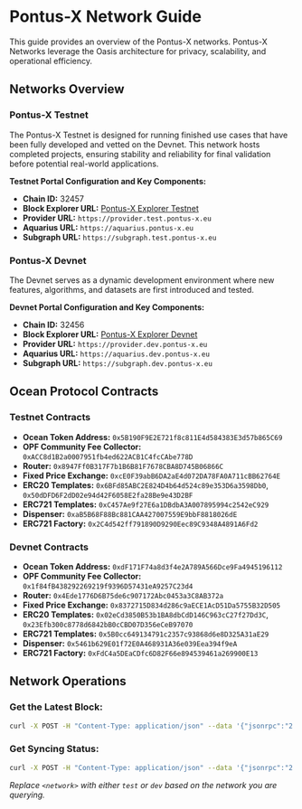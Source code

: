 # Pontus-X Network Guide

This guide provides an overview of the Pontus-X networks. Pontus-X Networks leverage the Oasis architecture for privacy, scalability, and operational efficiency.

## Networks Overview

### Pontus-X Testnet
The Pontus-X Testnet is designed for running finished use cases that have been fully developed and vetted on the Devnet. This network hosts completed projects, ensuring stability and reliability for final validation before potential real-world applications.

**Testnet Portal Configuration and Key Components:**
- **Chain ID:** 32457
- **Block Explorer URL:** [Pontus-X Explorer Testnet](https://explorer.pontus-x.eu/testnet/pontusx)
- **Provider URL:** `https://provider.test.pontus-x.eu`
- **Aquarius URL:** `https://aquarius.pontus-x.eu`
- **Subgraph URL:** `https://subgraph.test.pontus-x.eu`

### Pontus-X Devnet
The Devnet serves as a dynamic development environment where new features, algorithms, and datasets are first introduced and tested.

**Devnet Portal Configuration and Key Components:**
- **Chain ID:** 32456
- **Block Explorer URL:** [Pontus-X Explorer Devnet](https://explorer.pontus-x.eu/testnet/pontusx)
- **Provider URL:** `https://provider.dev.pontus-x.eu`
- **Aquarius URL:** `https://aquarius.dev.pontus-x.eu`
- **Subgraph URL:** `https://subgraph.dev.pontus-x.eu`

## Ocean Protocol Contracts


### Testnet Contracts
- **Ocean Token Address:** `0x5B190F9E2E721f8c811E4d584383E3d57b865C69`
- **OPF Community Fee Collector:** `0xACC8d1B2a0007951fb4ed622ACB1C4fcCAbe778D`
- **Router:** `0x8947Ff0B317F7b1B6B81F7678CBA8D745B06866C`
- **Fixed Price Exchange:** `0xcE0F39abB6DA2aE4d072DA78FA0A711cBB62764E`
- **ERC20 Templates:** `0x6BFd85ABC2E824D4b64d524c89e353D6a3598Db0`, `0x50dDFD6F2dD02e94d42F6058E2fa28Be9e43D2BF`
- **ERC721 Templates:** `0xC457Ae9f27E6a1DBdbA3A007895994c2542eC929`
- **Dispenser:** `0xaB5B68F88Bc881CAA427007559E9bbF8818026dE`
- **ERC721 Factory:** `0x2C4d542ff791890D9290Eec89C9348A4891A6Fd2`


### Devnet Contracts
- **Ocean Token Address:** `0xdF171F74a8d3f4e2A789A566Dce9Fa4945196112`
- **OPF Community Fee Collector:** `0x1f84fB438292269219f9396D57431eA9257C23d4`
- **Router:** `0x4Ede1776D6B75de6c907172Abc0453a3C8AB372a`
- **Fixed Price Exchange:** `0x8372715D834d286c9aECE1AcD51Da5755B32D505`
- **ERC20 Templates:** `0x02eCd3850B53b1BA8dbCdD146C963cC27f27Dd3C`, `0x23Efb300c8778d6842bB0cCBD07D356eCeB97070`
- **ERC721 Templates:** `0x5B0cc649134791c2357c93868d6e8D325A31aE29`
- **Dispenser:** `0x5461b629E01f72E0A468931A36e039Eea394f9eA`
- **ERC721 Factory:** `0xFdC4a5DEaCDfc6D82F66e894539461a269900E13`

## Network Operations

### Get the Latest Block:
```bash
curl -X POST -H "Content-Type: application/json" --data '{"jsonrpc":"2.0","method":"eth_getBlockByNumber","params":["latest", false],"id":1}' https://rpc.<network>.pontus-x.eu/
```

### Get Syncing Status:
```bash
curl -X POST -H "Content-Type: application/json" --data '{"jsonrpc":"2.0","method":"eth_syncing","params":[],"id":1}' https://rpc.<network>.pontus-x.eu/
```
*Replace `<network>` with either `test` or `dev` based on the network you are querying.*
